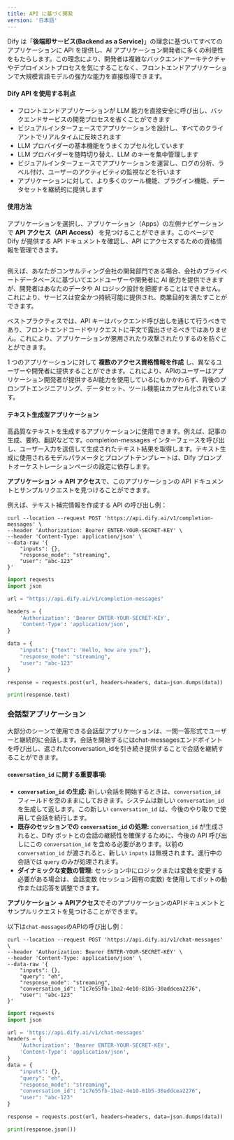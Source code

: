 ```yaml
---
title: API に基づく開発
version: '日本語'
---
```


Dify は「**後端即サービス(Backend as a Service)**」の理念に基づいてすべてのアプリケーションに API を提供し、AI アプリケーション開発者に多くの利便性をもたらします。この理念により、開発者は複雑なバックエンドアーキテクチャやデプロイメントプロセスを気にすることなく、フロントエンドアプリケーションで大規模言語モデルの強力な能力を直接取得できます。

#### Dify API を使用する利点

* フロントエンドアプリケーションが LLM 能力を直接安全に呼び出し、バックエンドサービスの開発プロセスを省くことができます
* ビジュアルインターフェースでアプリケーションを設計し、すべてのクライアントでリアルタイムに反映されます
* LLM プロバイダーの基本機能をうまくカプセル化しています
* LLM プロバイダーを随時切り替え、LLM のキーを集中管理します
* ビジュアルインターフェースでアプリケーションを運営し、ログの分析、ラベル付け、ユーザーのアクティビティの監視などを行います
* アプリケーションに対して、より多くのツール機能、プラグイン機能、データセットを継続的に提供します

#### 使用方法

アプリケーションを選択し、アプリケーション（Apps）の左側ナビゲーションで **API アクセス（API Access）** を見つけることができます。このページで Dify が提供する API ドキュメントを確認し、API にアクセスするための資格情報を管理できます。

<Frame>
    <img src="../../ja-jp/img/API Access.png" alt="" />
</Frame>

例えば、あなたがコンサルティング会社の開発部門である場合、会社のプライベートデータベースに基づいてエンドユーザーや開発者に AI 能力を提供できますが、開発者はあなたのデータや AI ロジック設計を把握することはできません。これにより、サービスは安全かつ持続可能に提供され、商業目的を満たすことができます。

<Info>
ベストプラクティスでは、API キーはバックエンド呼び出しを通じて行うべきであり、フロントエンドコードやリクエストに平文で露出させるべきではありません。これにより、アプリケーションが悪用されたり攻撃されたりするのを防ぐことができます。
</Info>

1 つのアプリケーションに対して **複数のアクセス資格情報を作成** し、異なるユーザーや開発者に提供することができます。これにより、APIのユーザーはアプリケーション開発者が提供するAI能力を使用しているにもかかわらず、背後のプロンプトエンジニアリング、データセット、ツール機能はカプセル化されています。

#### テキスト生成型アプリケーション

高品質なテキストを生成するアプリケーションに使用できます。例えば、記事の生成、要約、翻訳などです。completion-messages インターフェースを呼び出し、ユーザー入力を送信して生成されたテキスト結果を取得します。テキスト生成に使用されるモデルパラメータとプロンプトテンプレートは、Dify プロンプトオーケストレーションページの設定に依存します。

**アプリケーション -> API アクセス**で、このアプリケーションの API ドキュメントとサンプルリクエストを見つけることができます。

例えば、テキスト補完情報を作成する API の呼び出し例：

```
curl --location --request POST 'https://api.dify.ai/v1/completion-messages' \
--header 'Authorization: Bearer ENTER-YOUR-SECRET-KEY' \
--header 'Content-Type: application/json' \
--data-raw '{
    "inputs": {},
    "response_mode": "streaming",
    "user": "abc-123"
}'
```

```python
import requests
import json

url = "https://api.dify.ai/v1/completion-messages"

headers = {
    'Authorization': 'Bearer ENTER-YOUR-SECRET-KEY',
    'Content-Type': 'application/json',
}

data = {
    "inputs": {"text": 'Hello, how are you?'},
    "response_mode": "streaming",
    "user": "abc-123"
}

response = requests.post(url, headers=headers, data=json.dumps(data))

print(response.text)
```

### 会話型アプリケーション

大部分のシーンで使用できる会話型アプリケーションは、一問一答形式でユーザーと継続的に会話します。会話を開始するにはchat-messagesエンドポイントを呼び出し、返されたconversation\_idを引き続き提供することで会話を継続することができます。

#### `conversation_id` に関する重要事項:

- **`conversation_id` の生成:** 新しい会話を開始するときは、`conversation_id` フィールドを空のままにしておきます。システムは新しい `conversation_id` を生成して返します。この新しい `conversation_id` は、今後のやり取りで使用して会話を続行します。
- **既存のセッションでの `conversation_id` の処理:** `conversation_id` が生成されると、Dify ボットとの会話の継続性を確保するために、今後の API 呼び出しにこの `conversation_id` を含める必要があります。以前の `conversation_id` が渡されると、新しい `inputs` は無視されます。進行中の会話では `query` のみが処理されます。
- **ダイナミックな変数の管理:** セッション中にロジックまたは変数を変更する必要がある場合は、会話変数 (セッション固有の変数) を使用してボットの動作または応答を調整できます。

**アプリケーション -> APIアクセス**でそのアプリケーションのAPIドキュメントとサンプルリクエストを見つけることができます。

以下は`chat-messages`のAPIの呼び出し例：

```
curl --location --request POST 'https://api.dify.ai/v1/chat-messages' \
--header 'Authorization: Bearer ENTER-YOUR-SECRET-KEY' \
--header 'Content-Type: application/json' \
--data-raw '{
    "inputs": {},
    "query": "eh",
    "response_mode": "streaming",
    "conversation_id": "1c7e55fb-1ba2-4e10-81b5-30addcea2276",
    "user": "abc-123"
}'

```


```python
import requests
import json

url = 'https://api.dify.ai/v1/chat-messages'
headers = {
    'Authorization': 'Bearer ENTER-YOUR-SECRET-KEY',
    'Content-Type': 'application/json',
}
data = {
    "inputs": {},
    "query": "eh",
    "response_mode": "streaming",
    "conversation_id": "1c7e55fb-1ba2-4e10-81b5-30addcea2276",
    "user": "abc-123"
}

response = requests.post(url, headers=headers, data=json.dumps(data))

print(response.json())
```

